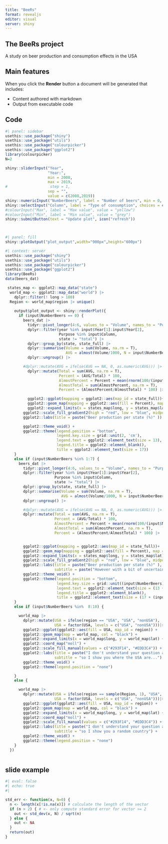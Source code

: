 ```yaml
---
title: "BeeRs"
format: revealjs
editor: visual
server: shiny
---
```


## The BeeRs project

A study on beer production and consumption effects in the USA

## Main features

When you click the **Render** button a document will be generated that includes:

-   Content authored with markdown
-   Output from executable code

## Code

```r
#| panel: sidebar
usethis::use_package("shiny")
usethis::use_package("utils")
usethis::use_package("colourpicker")
usethis::use_package("ggplot2")
library(colourpicker)
N=2

shiny::sliderInput("Year",
                   "Year:",
                   min = 2008,
                   max = 2019,
#                   step = 1,
                   sep = "",
                   value = c(2008,2019))
shiny::numericInput("NumberBeers", label = "Number of beers", min = 0, max = 15, step = 1, value = N)
shiny::selectInput("Column", label = "Type of consumption", choices = c("BottlesCans", "Permises", "KegsBarrels"), multiple = T, selected = "Permises")
#colourInput("Max", label = "Max value", value = "yellow")
#colourInput("Min", label = "Min value", value = "grey")
shiny::submitButton(text = "Update plot", icon("refresh"))

    

```

```r
#| panel: fill
shiny::plotOutput("plot_output",width="900px",height="600px")
```

```r
#| context: server
usethis::use_package("shiny")
usethis::use_package("utils")
usethis::use_package("colourpicker")
usethis::use_package("ggplot2")
library(BeeRs)
data(beers_dat)

 states_map <- ggplot2::map_data("state")
  world_map <- ggplot2::map_data("world") |>
    dplyr::filter(! long > 180)
  Region <- world_map$region |> unique()
  
    output$plot_output <- shiny::renderPlot({
      if (input$NumberBeers == 0) {
        beers_dat |>
          tidyr::pivot_longer(4:6, values_to = "Volume", names_to = "Purpose") |>
          dplyr::filter(year %in% input$Year[1]:input$Year[2],
                        Purpose %in% input$Column,
                        state != "total") |>
          dplyr::group_by(state, state_full) |>
          dplyr::summarise(Volume = sum(Volume, na.rm = T),
                           AVG = almost(Volume/1000, N = input$NumberBeers)) |>
          dplyr::ungroup() |>

        #dplyr::mutate(AVG = ifelse(AVG == NA, 0, as.numeric(AVG))) |>
          dplyr::mutate(Total = sum(AVG, na.rm = T),
                        Percent = (AVG/Total) * 100,
                        AlmostPercent = Percent + mean(rnorm(100/(input$NumberBeers + 1), 0, input$NumberBeers)),
                        AlmostTotal = sum(AlmostPercent, na.rm = T),
                        Percent = (AlmostPercent/AlmostTotal) * 100) |>

          ggplot2::ggplot(mapping = ggplot2::aes(map_id = state_full))+
          ggplot2::geom_map(mapping = ggplot2::aes(fill = Percent), map = states_map, col = 1) +
          ggplot2::expand_limits(x = states_map$long, y = states_map$lat)+
        ggplot2::scale_fill_gradient2(high = "red", low = "blue", midpoint = 6) +
        ggplot2::labs(title = paste("Beer production per state (%)" )) +

        ggplot2::theme_void() +
        ggplot2::theme(legend.position = "bottom",
                       legend.key.size = grid::unit(2, 'cm'),
                       legend.text = ggplot2::element_text(size = 13),
                       legend.title = ggplot2::element_blank(),
                       title = ggplot2::element_text(size = 17))
    }
    else if (input$NumberBeers %in% 1:7) {
      beers_dat |>
        tidyr::pivot_longer(4:6, values_to = "Volume", names_to = "Purpose") |>
        dplyr::filter(year %in% input$Year[1]:input$Year[2],
                      Purpose %in% input$Column,
                      state != "total") |>
        dplyr::group_by(state, state_full) |>
        dplyr::summarise(Volume = sum(Volume, na.rm = T),
                         AVG = almost(Volume/1000, N = input$NumberBeers)) |>
        dplyr::ungroup() |>

        #dplyr::mutate(AVG = ifelse(AVG == NA, 0, as.numeric(AVG))) |>
        dplyr::mutate(Total = sum(AVG, na.rm = T),
                      Percent = (AVG/Total) * 100,
                      AlmostPercent = Percent + mean(rnorm(100/(input$NumberBeers + 1), 0, input$NumberBeers)),
                      AlmostTotal = sum(AlmostPercent, na.rm = T),
                      Percent = (AlmostPercent/AlmostTotal) * 100) |>


        ggplot2::ggplot(mapping = ggplot2::aes(map_id = state_full))+
        ggplot2::geom_map(mapping = ggplot2::aes(fill = Percent), map = states_map, col = 1) +
        ggplot2::expand_limits(x = states_map$long, y = states_map$lat)+
        ggplot2::scale_fill_gradient2(high = "red", low = "blue", midpoint = 6) +
        ggplot2::labs(title = paste("Beer production per state (%)" ),
                      subtitle = paste("However with a bit of uncertainty since you chose to make me drink", input$NumberBeers, "beers...")) +
        ggplot2::theme_void() +
        ggplot2::theme(legend.position = "bottom",
                       legend.key.size = grid::unit((input$NumberBeers)/10+2, 'cm'),
                       legend.text = ggplot2::element_text(size = (13 + (input$NumberBeers)/5)),
                       legend.title = ggplot2::element_blank(),
                       title = ggplot2::element_text(size = (17 + (input$NumberBeers)/5)))
    }
    else if (input$NumberBeers %in%  8:10) {

      world_map |>
        dplyr::mutate(USA = ifelse(region == "USA", "USA", "nonUSA"),
                      USA = factor(USA, levels = c("USA", "nonUSA")))|>
        ggplot2::ggplot(ggplot2::aes(fill = USA, map_id = region)) +
        ggplot2::geom_map(map = world_map, col = "black") +
        ggplot2::expand_limits(x = world_map$long, y = world_map$lat) +
        ggplot2::coord_map("moll") +
        ggplot2::scale_fill_manual(values = c("#293F14", "#EDD3C4")) +
        ggplot2::labs(title = paste("I don't understand your question after", input$NumberBeers, "beers..."),
                      subtitle = "so I show you where the USA are...") +
        ggplot2::theme_void() +
        ggplot2::theme(legend.position = "none")

    }
    else {

      world_map |>
        dplyr::mutate(USA = ifelse(region == sample(Region, 1), "USA", "nonUSA"),
                      USA = factor(USA, levels = c("USA", "nonUSA")))|>
        ggplot2::ggplot(ggplot2::aes(fill = USA, map_id = region)) +
        ggplot2::geom_map(map = world_map, col = "black") +
        ggplot2::expand_limits(x = world_map$long, y = world_map$lat) +
        ggplot2::coord_map("moll") +
        ggplot2::scale_fill_manual(values = c("#293F14", "#EDD3C4")) +
        ggplot2::labs(title = paste("I don't understand your question after", input$NumberBeers, "beers..."),
                      subtitle = "so I show you a random country") +
        ggplot2::theme_void() +
        ggplot2::theme(legend.position = "none")
    }
  })



```

## slide example
```r

#| eval: false
#| echo: true
#| 

std_err <- function(x, N=0) {
  n <- length(x[!is.na(x)]) # calculate the length of the vector
  if (n > 2) { # <- only compute standard error for vector >= 2
    out <- std_dev(x, N) / sqrt(n)
  } else {
    out <- NA
  }
  return(out)
}
```

